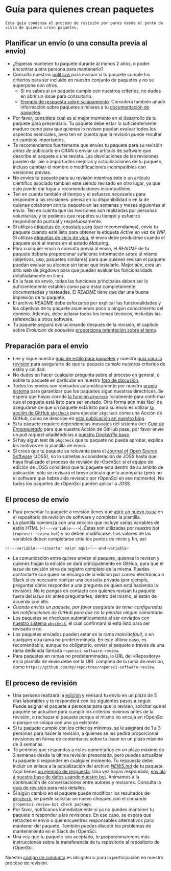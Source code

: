 # Guía para quienes crean paquetes  {#authors-guide}

```block
Esta guía condensa el proceso de revisión por pares desde el punto de vista de quienes crean paquetes. 
```

## Planificar un envío (o una consulta previa al envío) {#planning-a-submission-or-a-pre-submission-enquiry}

- ¿Esperas mantener tu paquete durante al menos 2 años, o poder encontrar a otra persona para mantenerlo?
- Consulta nuestras [políticas](#policies) para evaluar si tu paquete cumple los criterios para ser incluido en nuestro conjunto de paquetes y no se superpone con otros.
  - Si no sabes si un paquete cumple con nuestros criterios, no dudes en abrir un issue para consultarlo.
  - [Ejemplo de respuesta sobre solapamiento](https://github.com/ropensci/software-review/issues/199#issuecomment-375358362). Considera también añadir información sobre paquetes similares a tu [documentación de paquetes](#docs-general).
- Por favor, considera cuál es el mejor momento en el desarrollo de tu paquete para presentarlo. Tu paquete debe estar lo suficientemente maduro como para que quienes lo revisen puedan evaluar todos los aspectos esenciales, pero ten en cuenta que la revisión puede resultar en cambios importantes.
- Te recomendamos fuertemente que envíes tu paquete para su revisión *antes de* publicarlo en CRAN o enviar un artículo de software que describa el paquete a una revista. Las devoluciones de las revisiones pueden dar pie a importantes mejoras y actualizaciones de tu paquete, incluso cambiar el nombre o modificaciones incompatibles con versiones previas.
- No envíes tu paquete para su revisión mientras éste o un artículo científico asociado también esté siendo revisado en otro lugar, ya que esto puede dar lugar a recomendaciones incompatibles.
- Ten en cuenta también el tiempo y el esfuerzo necesarios para responder a las revisiones: piensa en tu disponibilidad o en la de quienes colaboran con tu paquete en las semanas y meses siguientes al envío. Ten en cuenta que las revisiones son realizadas por personas voluntarias, y te pedimos que respetes su tiempo y esfuerzo respondiendo puntual y respetuosamente.
- Si utilizas [etiquetas de repostatus.org](https://www.repostatus.org/) (que recomendamos), envía tu paquete cuando esté listo para obtener la etiqueta *Active* en vez de *WIP*. Si utilizas [etiquetas de ciclo de vida](https://www.tidyverse.org/lifecycle/), el envío debe producirse cuando el paquete esté al menos en el estado *Maturing*.
- Para cualquier envío o consulta previa al envío, el *README* de tu paquete debería proporcionar suficiente información sobre el mismo (objetivos, uso, paquetes similares) para que quienes revisan el paquete puedan evaluar su alcance sin tener que instalarlo. Mejor aún, crea un sitio web de pkgdown para que puedan evaluar las funcionalidads detalladamente en línea.
- En la fase de envío, todas las funciones principales deben ser lo suficientemente estables como para estar completamente documentadas y testeadas. El *README* tiene que dar una buena impresión de tu paquete.
- El archivo *README* debe esforzarse por explicar las funcionalidades y los objetivos de tu paquete asumiendo poco o ningún conocimiento del dominio. Además, debe aclarar todos los temas técnicos, incluidas las referencias a otros software.
- Tu paquete seguirá evolucionando después de la revisión, el capítulo sobre *Evolución de paquetes* [proporciona orientación sobre el tema](#evolution).

## Preparación para el envío {#preparing-for-submission}

- Lee y sigue nuestra [guía de estilo para paquetes](#building) y nuestra [guía para la revisión](#preparereview) para asegurarte de que tu paquete cumple nuestros criterios de estilo y calidad.
- No dudes en hacer cualquier pregunta sobre el proceso en general, o sobre tu paquete en particular en nuestro [foro de discusión](https://discuss.ropensci.org).
- Todos los envíos son revisados automáticamente por nuestro [propio sistema](https://docs.ropensci.org/pkgcheck/) para garantizar que los paquetes sigan nuestras directrices. Se espera que hayas corrido [la función `pkgcheck`](https://docs.ropensci.org/pkgcheck/reference/pkgcheck.html) localmente para confirmar que el paquete está listo para ser enviado. Otra forma aún más fácil de asegurarse de que un paquete está listo para su envío es utilizar [la acción de GitHub `pkgcheck`](https://github.com/ropensci-review-tools/pkgcheck-action) para ejecutar `pkgcheck` como una Acción de GitHub, como se describe en [esta publicación en nuestro blog](https://ropensci.org/blog/2022/02/01/pkgcheck-action/).
-   Si tu paquete requiere dependencias inusuales del sistema (ver [*Guía de Empaquetado*](#pkgdependencies) para que nuestra Acción de GitHub pase, por favor envíe un _pull request_ añadiéndolas a [nuestro _Dockerfile_ base](https://github.com/ropensci-review-tools/pkgcheck/blob/main/Dockerfile).
- Si hay algún test de `pkgcheck` que tu paquete no pueda aprobar, explica los motivos en la plantilla de envío.
- Si crees que tu paquete es relevante para el [Journal of Open Source Software](https://joss.theoj.org/) (JOSS), no lo sometas a consideración de JOSS hasta que haya finalizado el proceso de revisión de rOpenSci: si el equipo de edición de JOSS considera que tu paquete está dentro de su ámbito de aplicación, sólo se revisará el breve artículo que lo acompaña (pero no el software que habrá sido revisado por rOpenSci en ese momento). No todos los paquetes de rOpenSci pueden aplicar a JOSS.

## El proceso de envío {#the-submission-process}

- Para presentar tu paquete a revisión tienes que [abrir un nuevo *issue*](https://github.com/ropensci/software-review/issues/new/choose) en el repositorio de revisión de software y completar la plantilla.
- La plantilla comienza con una sección que incluye varias variables de estilo HTML (`<!---variable--->`). Éstas son utilizadas por nuestro bot (`ropensci-review-bot`) y no deben modificarse. Los valores de las variables deben completarse ente los puntos de inicio y fin, así:

```bash
<!---variable--->insertar valor aquí<!---end-variable>
```

- La comunicación entre quines envian el paquete, quienes lo revisen y quienes hagan la edición se dará principalmente en GitHub, para que el *issue* de revisión sirva de registro completo de la misma. Puedes contactarte con quien se encarga de la edición por correo electrónico o Slack si es necesario realizar una consulta privada (por ejemplo, preguntar cómo responder a una pregunta de quien está haciendo la revisión). No te pongas en contacto con quienes revisan tu paquete fuera del *issue* sin antes preguntarles, dentro del mismo, si están de acuerdo con ello.
- *Cuando envíes un paquete, por favor asegúrate de tener configuradas las notificaciones de GitHub para que no te pierdas ningún comentario.*
- Los paquetes se checkean automáticamente al ser enviados con [nuestro sistema `pkgcheck`](https://docs.ropensci.org/pkgcheck), el cual confirmará si está listo para ser revisado o no.
- Los paquetes enviados pueden estar en la rama *main/default*, o en cualquier otra rama no predeterminada. En este último caso, es recomendable, aunque no obligatorio, enviar el paquete a través de una rama dedicada llamada `ropensci-software-review`.
- Para paquetes en ramas no predeterminadas, la URL del «Repository» en la plantilla de envío debe ser la URL completa de la rama de revisión, como `https://github.com/my/repo/tree/ropensci-software-review`.

## El proceso de revisión {#the-review-process}

- Una persona realizará la [edición](#editors) y revisará tu envío en un plazo de 5 días laborables y te responderá con los siguientes pasos a seguir. Puede asignar el paquete a personas para que lo revisen, solicitar que el paquete se actualice para cumplir los criterios mínimos antes de la revisión, o rechazar el paquete porque el mismo no encaja en rOpenSci o porque se solapa con uno ya existente.
- Si tu paquete cumple con los criterios mínimos, se le asignará de 1 a 3 personas para hacer la revisión, a quienes se les pedirá proporcionar revisiones en forma de comentarios sobre tu *issue* en un plazo máximo de 3 semanas.
- Te pedimos que respondas a estos comentarios en un plazo máximo de 2 semanas desde la última revisión presentada, pero puedes actualizar tu paquete o responder en cualquier momento. Tu respuesta debe incluir un enlace a la actualización del archivo [*NEWS.md*](#news) de tu paquete. Aquí tienes [un ejemplo de respuesta](https://github.com/ropensci/software-review/issues/593#issuecomment-1714421144). Una vez hayas respondido, [enviala a nuestra base de datos usando nuestro bot](/es/bot_cheatsheet.es#submit-response-to-reviewers). Animamos a la continuación de conversaciones entre autores y revisores. Consulta la [guía de revisión](#reviewerguide) para más detalles.
- Si algún cambio en el paquete puede modificar los resultados de [`pkgcheck`](https://docs.ropensci.org/pkgcheck), se puede solicitar un nuevo chequeo con el comando `@ropensci-review-bot check package`.
- Por favor, notifícanos inmediatamente si ya no puedes mantener tu paquete o responder a las revisiones. En ese caso, se espera que retractes el envío o que encuentres responsables alternativos para mantener del paquete. También puedes discutir los problemas de mantenimiento en el Slack de rOpenSci.
- Una vez que tu paquete sea aceptado, te proporcionaremos más instrucciones sobre la transferencia de tu repositorio al repositorio de rOpenSci.

Nuestro [código de conducta](#code-of-conduct) es obligatorio para la participación en nuestro proceso de revisión.


